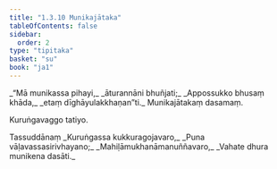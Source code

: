 ```yaml
---
title: "1.3.10 Munikajātaka"
tableOfContents: false
sidebar:
  order: 2
type: "tipitaka"
basket: "su"
book: "ja1"
---
```



<DynamicBreadcrumb />

<Division number="30" book="ja1">

<Paragraph number="64" type="verses" book="ja1">
_“Mā munikassa pihayi,_  
_āturannāni bhuñjati;_  
_Appossukko bhusaṃ khāda,_  
_etaṃ dīghāyulakkhaṇan”ti._  


</Paragraph>
</Division>

<Paragraph number="65" type="center" book="ja1">
Munikajātakaṃ dasamaṃ.

  
Kuruṅgavaggo tatiyo.



</Paragraph>

<Paragraph number="66" type="center" book="ja1">
Tassuddānaṃ


</Paragraph>

<Paragraph number="67" type="verses" book="ja1">
_Kuruṅgassa kukkuragojavaro,_  
_Puna vāḷavassasirivhayano;_  
_Mahiḷāmukhanāmanuññavaro,_  
_Vahate dhura munikena dasāti._
</Paragraph>